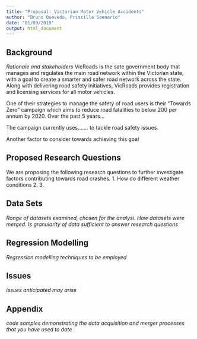 ```yaml
---
title: "Proposal: Victorian Motor Vehicle Accidents"
author: "Bruno Quevedo, Priscilla Soenario"
date: "01/09/2019"
output: html_document
---
```

## Background
_Rationale and stakeholders_
VicRoads is the sate government body that manages and regulates the main road network within the Victorian state, with a goal to create a smarter and safer road network across the state. Along with delivering road safety initiatives, VicRoads provides registration and licensing services for all motor vehicles.

One of their strategies to manage the safety of road users is their "Towards Zero" campaign which aims to reduce road fatalities to below 200 per annum by 2020.
Over the past 5 years...

The campaign currently uses....... to tackle road safety issues.

Another factor to consider towards achieving this goal


## Proposed Research Questions
We are proposing the following research questions to further investigate factors contributing towards road crashes.
1. How do different weather conditions 
2. 
3. 


## Data Sets
_Range of datasets examined, chosen for the analysi. How datasets were merged. Is granularity of data sufficient to answer research questions_


## Regression Modelling
_Regression modelling techniques to be employed_


## Issues
_issues anticipated may arise_



## Appendix
_code samples demonstrating the data acquisition and merger processes that you have used to date_



